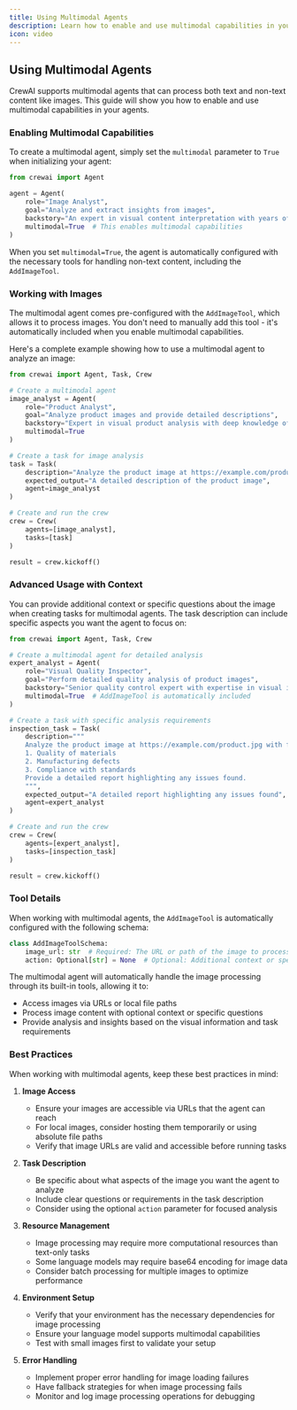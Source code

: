 ```yaml
---
title: Using Multimodal Agents
description: Learn how to enable and use multimodal capabilities in your agents for processing images and other non-text content within the CrewAI framework.
icon: video
---
```


## Using Multimodal Agents

CrewAI supports multimodal agents that can process both text and non-text content like images. This guide will show you how to enable and use multimodal capabilities in your agents.

### Enabling Multimodal Capabilities

To create a multimodal agent, simply set the `multimodal` parameter to `True` when initializing your agent:

```python
from crewai import Agent

agent = Agent(
    role="Image Analyst",
    goal="Analyze and extract insights from images",
    backstory="An expert in visual content interpretation with years of experience in image analysis",
    multimodal=True  # This enables multimodal capabilities
)
```

When you set `multimodal=True`, the agent is automatically configured with the necessary tools for handling non-text content, including the `AddImageTool`.

### Working with Images

The multimodal agent comes pre-configured with the `AddImageTool`, which allows it to process images. You don't need to manually add this tool - it's automatically included when you enable multimodal capabilities.

Here's a complete example showing how to use a multimodal agent to analyze an image:

```python
from crewai import Agent, Task, Crew

# Create a multimodal agent
image_analyst = Agent(
    role="Product Analyst",
    goal="Analyze product images and provide detailed descriptions",
    backstory="Expert in visual product analysis with deep knowledge of design and features",
    multimodal=True
)

# Create a task for image analysis
task = Task(
    description="Analyze the product image at https://example.com/product.jpg and provide a detailed description",
    expected_output="A detailed description of the product image",
    agent=image_analyst
)

# Create and run the crew
crew = Crew(
    agents=[image_analyst],
    tasks=[task]
)

result = crew.kickoff()
```

### Advanced Usage with Context

You can provide additional context or specific questions about the image when creating tasks for multimodal agents. The task description can include specific aspects you want the agent to focus on:

```python
from crewai import Agent, Task, Crew

# Create a multimodal agent for detailed analysis
expert_analyst = Agent(
    role="Visual Quality Inspector",
    goal="Perform detailed quality analysis of product images",
    backstory="Senior quality control expert with expertise in visual inspection",
    multimodal=True  # AddImageTool is automatically included
)

# Create a task with specific analysis requirements
inspection_task = Task(
    description="""
    Analyze the product image at https://example.com/product.jpg with focus on:
    1. Quality of materials
    2. Manufacturing defects
    3. Compliance with standards
    Provide a detailed report highlighting any issues found.
    """,
    expected_output="A detailed report highlighting any issues found",
    agent=expert_analyst
)

# Create and run the crew
crew = Crew(
    agents=[expert_analyst],
    tasks=[inspection_task]
)

result = crew.kickoff()
```

### Tool Details

When working with multimodal agents, the `AddImageTool` is automatically configured with the following schema:

```python
class AddImageToolSchema:
    image_url: str  # Required: The URL or path of the image to process
    action: Optional[str] = None  # Optional: Additional context or specific questions about the image
```

The multimodal agent will automatically handle the image processing through its built-in tools, allowing it to:
- Access images via URLs or local file paths
- Process image content with optional context or specific questions
- Provide analysis and insights based on the visual information and task requirements

### Best Practices

When working with multimodal agents, keep these best practices in mind:

1. **Image Access**
   - Ensure your images are accessible via URLs that the agent can reach
   - For local images, consider hosting them temporarily or using absolute file paths
   - Verify that image URLs are valid and accessible before running tasks

2. **Task Description**
   - Be specific about what aspects of the image you want the agent to analyze
   - Include clear questions or requirements in the task description
   - Consider using the optional `action` parameter for focused analysis

3. **Resource Management**
   - Image processing may require more computational resources than text-only tasks
   - Some language models may require base64 encoding for image data
   - Consider batch processing for multiple images to optimize performance

4. **Environment Setup**
   - Verify that your environment has the necessary dependencies for image processing
   - Ensure your language model supports multimodal capabilities
   - Test with small images first to validate your setup

5. **Error Handling**
   - Implement proper error handling for image loading failures
   - Have fallback strategies for when image processing fails
   - Monitor and log image processing operations for debugging
